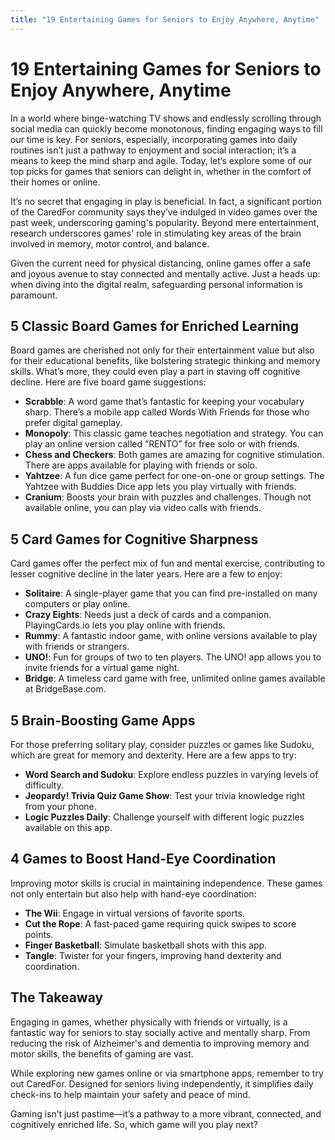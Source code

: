 ```yaml
---
title: "19 Entertaining Games for Seniors to Enjoy Anywhere, Anytime"
---
```


# 19 Entertaining Games for Seniors to Enjoy Anywhere, Anytime

In a world where binge-watching TV shows and endlessly scrolling through social media can quickly become monotonous, finding engaging ways to fill our time is key. For seniors, especially, incorporating games into daily routines isn’t just a pathway to enjoyment and social interaction; it’s a means to keep the mind sharp and agile. Today, let’s explore some of our top picks for games that seniors can delight in, whether in the comfort of their homes or online.

It’s no secret that engaging in play is beneficial. In fact, a significant portion of the CaredFor community says they’ve indulged in video games over the past week, underscoring gaming's popularity. Beyond mere entertainment, research underscores games' role in stimulating key areas of the brain involved in memory, motor control, and balance. 

Given the current need for physical distancing, online games offer a safe and joyous avenue to stay connected and mentally active. Just a heads up: when diving into the digital realm, safeguarding personal information is paramount.

## 5 Classic Board Games for Enriched Learning

Board games are cherished not only for their entertainment value but also for their educational benefits, like bolstering strategic thinking and memory skills. What’s more, they could even play a part in staving off cognitive decline. Here are five board game suggestions:

- **Scrabble**: A word game that’s fantastic for keeping your vocabulary sharp. There’s a mobile app called Words With Friends for those who prefer digital gameplay.
- **Monopoly**: This classic game teaches negotiation and strategy. You can play an online version called “RENTO” for free solo or with friends.
- **Chess and Checkers**: Both games are amazing for cognitive stimulation. There are apps available for playing with friends or solo.
- **Yahtzee**: A fun dice game perfect for one-on-one or group settings. The Yahtzee with Buddies Dice app lets you play virtually with friends.
- **Cranium**: Boosts your brain with puzzles and challenges. Though not available online, you can play via video calls with friends.

## 5 Card Games for Cognitive Sharpness

Card games offer the perfect mix of fun and mental exercise, contributing to lesser cognitive decline in the later years. Here are a few to enjoy:

- **Solitaire**: A single-player game that you can find pre-installed on many computers or play online.
- **Crazy Eights**: Needs just a deck of cards and a companion. PlayingCards.io lets you play online with friends.
- **Rummy**: A fantastic indoor game, with online versions available to play with friends or strangers.
- **UNO!**: Fun for groups of two to ten players. The UNO! app allows you to invite friends for a virtual game night.
- **Bridge**: A timeless card game with free, unlimited online games available at BridgeBase.com.

## 5 Brain-Boosting Game Apps

For those preferring solitary play, consider puzzles or games like Sudoku, which are great for memory and dexterity. Here are a few apps to try:

- **Word Search and Sudoku**: Explore endless puzzles in varying levels of difficulty.
- **Jeopardy! Trivia Quiz Game Show**: Test your trivia knowledge right from your phone.
- **Logic Puzzles Daily**: Challenge yourself with different logic puzzles available on this app.

## 4 Games to Boost Hand-Eye Coordination

Improving motor skills is crucial in maintaining independence. These games not only entertain but also help with hand-eye coordination:

- **The Wii**: Engage in virtual versions of favorite sports.
- **Cut the Rope**: A fast-paced game requiring quick swipes to score points.
- **Finger Basketball**: Simulate basketball shots with this app.
- **Tangle**: Twister for your fingers, improving hand dexterity and coordination.

## The Takeaway

Engaging in games, whether physically with friends or virtually, is a fantastic way for seniors to stay socially active and mentally sharp. From reducing the risk of Alzheimer's and dementia to improving memory and motor skills, the benefits of gaming are vast.

While exploring new games online or via smartphone apps, remember to try out CaredFor. Designed for seniors living independently, it simplifies daily check-ins to help maintain your safety and peace of mind.

Gaming isn’t just pastime—it’s a pathway to a more vibrant, connected, and cognitively enriched life. So, which game will you play next?
